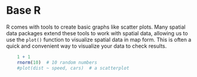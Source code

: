 # Base R

R comes with tools to create basic graphs like scatter plots. Many spatial data packages extend these tools to work with spatial data, allowing us to use the `plot()` function to visualize spatial data in map form.  This is often a quick and convenient way to visualize your data to check results.

```r
	1 + 1
	rnorm(10)  # 10 random numbers
	#plot(dist ~ speed, cars)  # a scatterplot
```
